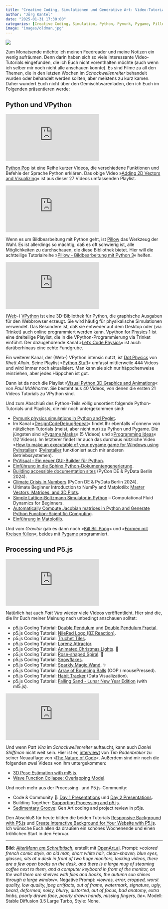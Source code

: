 ```yaml
---
title: "Creative Coding, Simulationen und Generative Art: Video-Tutorials zum Wochenende"
author: "Jörg Kantel"
date: "2025-01-31 17:30:00"
categories: [Creative Coding, Simulation, Python, Pymunk, Pygame, Pillow, Sphinx, Processing, VPython, Trinket, Physik, 3D, P5.js]
image: "images/oldman.jpg"
---
```


[![](images/oldman-b.jpg)](https://www.flickr.com/photos/schockwellenreiter/54298782259/)

Zum Monatsende möchte ich meinen Feedreader und meine Notizen ein wenig aufräumen. Denn darin haben sich so viele interessante Video-Tutorials eingefunden, die ich Euch nicht vorenthalten möchte (auch wenn ich selber mir noch nicht alle anschauen konnte). Es sind Filme zu all den Themen, die in den letzten Wochen im *Schockwellenreiter* behandelt wurden oder behandelt werden sollten, aber meistens zu kurz kamen. Daher wundert Euch nicht über den Gemischtwarenladen, den ich Euch im Folgenden präsentieren werde:

## Python und VPython

<iframe class="if16_9" src="https://www.youtube.com/embed/7jCLj7JpjPA?si=Bl3EKBtvfiiAvMpN" title="YouTube video player" frameborder="0" allow="accelerometer; autoplay; clipboard-write; encrypted-media; gyroscope; picture-in-picture; web-share" referrerpolicy="strict-origin-when-cross-origin" allowfullscreen></iframe>

[Python Pop](https://www.youtube.com/playlist?list=PLD7NSlqW6HTEEO5slSyrG1pm3_sY5zbew) ist eine Reihe kurzer Videos, die verschiedene Funktionen und Befehle der Sprache Python erklären. Das obige Video »[Adding 2D Vectors and Visualizing](https://www.youtube.com/watch?v=7jCLj7JpjPA)« ist aus dieser 27 Videos umfassenden Playlist.

<iframe class="if16_9" src="https://www.youtube.com/embed/d5YQf8gs2_o?si=7B6ek4APSBR1RCPC" title="YouTube video player" frameborder="0" allow="accelerometer; autoplay; clipboard-write; encrypted-media; gyroscope; picture-in-picture; web-share" referrerpolicy="strict-origin-when-cross-origin" allowfullscreen></iframe>

Wenn es um Bildbearbeitung mit Python geht, ist [Pillow](http://cognitiones.kantel-chaos-team.de/programmierung/python/pillow.html) das Werkzeug der Wahl. Es ist allerdings so mächtig, daß es oft schwierig ist, alle Möglichkeiten zu durchschauen, die diese Bibliothek bietet. Hier will die achtteilige Tutorialreihe »[Pillow - Bildbearbeitung mit Python&nbsp;3](https://www.youtube.com/playlist?list=PLNmsVeXQZj7p6tJ5S5Yvbw3reoZcHdyfR)« helfen.

<iframe class="if16_9" src="https://www.youtube.com/embed/a6Zs_Foxjjo?si=RxIM9OWQ5oJ81igf" title="YouTube video player" frameborder="0" allow="accelerometer; autoplay; clipboard-write; encrypted-media; gyroscope; picture-in-picture; web-share" referrerpolicy="strict-origin-when-cross-origin" allowfullscreen></iframe>

([Web](http://cognitiones.kantel-chaos-team.de/programmierung/python/glowwscript.html)-) [VPython](http://cognitiones.kantel-chaos-team.de/programmierung/python/vpython.html) ist eine 3D-Bibliothek für Python, die graphische Ausgaben für den Webbrowser erzeugt. Sie wird häufig für physikalische Simulationen verwendet. Das Besondere ist, daß sie entweder auf dem Desktop oder (via [Trinket](http://cognitiones.kantel-chaos-team.de/programmierung/python/glowwscript.html)) auch online programmiert werden kann. [Vpython for Physics 1](https://www.youtube.com/playlist?list=PLdCdV2GBGyXMbpvOMdIbYi0LHljDLY5cp) ist eine dreiteilige Playlist, die in die VPython-Programmierung via Trinket einführt. Der dazugehörende Kanal »[Let's Code Physics](https://www.youtube.com/@LetsCodePhysics/)« ist auch darüberhinaus eine echte Fundgrube.

Ein weiterer Kanal, der (Web-) VPython intensic nutzt, ist [Dot Physics](https://www.youtube.com/@DotPhysics) von *Rhett Allain*. Seine Playlist »[Python Stuff](https://www.youtube.com/playlist?list=PLWFlMBumSLSbHWkQSHAZnkow1IbyNz2Of)« umfasst mittlerweile 444 Videos und wird immer noch aktualisiert. Man kann sie sich nur häppchenweise reinziehen, aber jedes Häppchen ist gut.

Dann ist da noch die Playlist »[Visual Python 3D Graphics and Animations](https://www.youtube.com/playlist?list=PLGs0VKk2DiYzGCOzBrMNSWEdd2CIGC0kJ)« von *Paul McWhorter*. Sie besteht aus 40 Videos, von denen die ersten 21 Videos Tutorials zu VPython sind.

Und zum Abschluß des Python-Teils völlig unsortiert folgende Python-Tutorials und Playlists, die mir noch untergekommen sind:

- [Pymunk physics simulations in Python and Pyglet](https://www.youtube.com/watch?v=rT6_uBalljQ).
- Im Kanal »[DesignCodeDebugRepeat](https://www.youtube.com/@DesignCodeDebugRepeat)« findet Ihr ebenfalls »Tonnen« von nützlichen Tutorials (meist, aber nicht nur) zu Python und Pygame. Die jüngsten sind »[Pygame Masks](https://www.youtube.com/playlist?list=PLTwy92rWKPiGe-C3nIe8DuN76rpW4nLIP)« (5 Videos) und »[Programming Ideas](https://www.youtube.com/playlist?list=PLTwy92rWKPiFktcnAR5lMi6GEAq8MKSt9)« (12 Videos). Im letzterer findet Ihr auch das durchaus nützliche Video »[How to make an executable of your pygame game for Windows using PyInstaller](https://www.youtube.com/watch?v=McFfp3KSimA)« ([PyInstaller](https://pyinstaller.org/en/stable/index.html) funktioniert auch mir anderen Betriebssystemen).
- [PyVisual - Ein neuer GUI-Builder für Python](https://www.youtube.com/watch?v=JjV9h042YaY).
- [Einführung in die Sphinx Python-Dokumentengenerierung](https://www.youtube.com/watch?v=VcPVfmmsfa4).
- [Building accessible documentation sites](https://www.youtube.com/watch?v=2voKwaCuhw4) (PyCon DE & PyData Berlin 2024).
- [Climate Crisis in Numbers](https://www.youtube.com/watch?v=MdT4FpQ8grE) (PyCon DE & PyData Berlin 2024).
- Ultimate Beginner Introduction to NumPy and Matplotlib: [Master Vectors, Matrices, and 3D Plots](https://www.youtube.com/watch?v=_8uFeTYjIRU).
- [Simple Lattice-Boltzmann Simulator in Python](https://www.youtube.com/watch?v=JFWqCQHg-Hs) -- Computational Fluid Dynamics for Beginners.
- [Automatically Compute Jacobian matrices in Python and Generate Python Function-Scientific Computing](https://www.youtube.com/watch?v=cb9cn8jvOLE).
- [Einführung in Matplotlib](https://www.youtube.com/watch?v=DN1-xCmqchI).

Und vom *Gravitar* gab es dann noch »[Kill Bill Pong](https://www.youtube.com/watch?v=UsUOYnp3zBU)« und »[Formen mit Kreisen füllen](https://www.youtube.com/watch?v=NRsc3AvdkLQ)«, beides mit [Pygame](http://cognitiones.kantel-chaos-team.de/multimedia/spieleprogrammierung/pygame.html) programmiert.

## Processing und P5.js

<iframe class="if16_9" src="https://www.youtube.com/embed/OJSzIaRRxG8?si=pyilVqQ_3CMVWMY5" title="YouTube video player" frameborder="0" allow="accelerometer; autoplay; clipboard-write; encrypted-media; gyroscope; picture-in-picture; web-share" referrerpolicy="strict-origin-when-cross-origin" allowfullscreen></iframe>

Natürlich hat auch *Patt Vira* wieder viele Videos veröffentlicht. Hier sind die, die Ihr Euch meiner Meinung nach unbedingt anschauen solltet:

- p5.js Coding Tutorial: [Double Pendulum](https://www.youtube.com/watch?v=OJSzIaRRxG8) und [Double Pendulum Fractal](https://www.youtube.com/watch?v=_twl36uR2eQ).
- p5.js Coding Tutorial: [NileRed Logo (BZ Reaction)](https://www.youtube.com/watch?v=CicXI-WBgQ4).
- p5.js Coding Tutorial: [Truchet Tiles](https://www.youtube.com/watch?v=9DU5WiNdu74).
- p5.js Coding Tutorial: [Lorenz Attractor](https://www.youtube.com/watch?v=YM_7YpV95V8).
- p5.js Coding Tutorial: [Animated Christmas Lights](https://www.youtube.com/watch?v=U2i5-hUhEpA). 🎄
- p5.js Coding Tutorial: [Rose-shaped Spiral](https://www.youtube.com/watch?v=88HToL9SwjI). 🌹
- p5.js Coding Tutorial: [Snowflakes](https://www.youtube.com/watch?v=e7B7VFzT-xQ).
- p5.js Coding Tutorial: [Sparkly Magic Wand](https://www.youtube.com/watch?v=NW6fw_8s_0Y). ✨
- p5.js Coding Tutorial: [Array of Bouncing Balls](https://www.youtube.com/watch?v=gOtLcEC-4NM) (OOP / mousePressed).
- p5.js Coding Tutorial: [Habit Tracker](https://www.youtube.com/watch?v=mQ4Cst7o4Ek) (Data Visualization).
- p5.js Coding Tutorial: [Falling Sand - Lunar New Year Edition](https://www.youtube.com/watch?v=Fp7nkcKi5Dw) (with ml5.js).

<iframe class="if16_9" src="https://www.youtube.com/embed/waJAbX2BRsA?si=jZglMdS44GwGfl7N" title="YouTube video player" frameborder="0" allow="accelerometer; autoplay; clipboard-write; encrypted-media; gyroscope; picture-in-picture; web-share" referrerpolicy="strict-origin-when-cross-origin" allowfullscreen></iframe>

Und wenn *Patt Vira* im *Schockwellenreiter* auftaucht, kann auch *Daniel Shiffman* nicht weit sein. Hier ist er, [interviewt](https://www.youtube.com/watch?v=waJAbX2BRsA) von *Tim Rodenbröker* zu seiner Neuauflage von »[The Nature of Code](https://natureofcode.com/)«. Außerdem sind mir noch die folgenden zwei Videos von ihm untergekommen:

- [3D Pose Estimation with ml5.js](https://www.youtube.com/watch?v=IF414I26_K8).
- [Wave Function Collapse: Overlapping Model](https://www.youtube.com/watch?v=5iSAvzU2WYY).

Und noch mehr aus der Processing- und P5.js-Community:

- Code & Community 💜: [Day 1 Presentations](https://www.youtube.com/watch?v=f4gq01JUsYw) und [Day 2 Presentations](https://www.youtube.com/watch?v=AxV3lhJCh2k).
- Building Together: [Supporting Processing and p5.js](https://www.youtube.com/watch?v=cZ_IZK114Z4).
- [Sedimentary Groove](https://www.youtube.com/watch?v=onemNhgAVg8): Gen Art coding and project review in p5js.

Den Abschluß für heute bilden die beiden Tutorials [Responsive Background with P5.js](https://www.youtube.com/watch?v=QfOXY5UzPTU) und [Create Interactive Background for Your Website with P5.js](https://www.youtube.com/watch?v=xIA6L8wnz1g). Ich wünsche Euch allen da draußen ein schönes Wochenende und einen fröhlichen Start in den Februar.

---

**Bild**: *[AlterMann am Schreibtisch](https://www.flickr.com/photos/schockwellenreiter/54298782259/)*, erstellt mit [OpenArt.ai](https://openart.ai/home). Prompt: »*colored french comic style, an old man, short white hair, clean-shaven, blue eyes, glasses, sits at a desk in front of two huge monitors, looking videos, there are a few open books on the desk, and there is a large mug of steaming coffee next to them, and a computer keyboard in front of the monitor, on the wall there are shelves with files and books, the autumn sun shines through a large window*«. Negative Prompt: »*lowres, error, cropped, worst quality, low quality, jpeg artifacts, out of frame, watermark, signature, ugly, beard, deformed, noisy, blurry, distorted, out of focus, bad anatomy, extra limbs, poorly drawn face, poorly drawn hands, missing fingers, tie*«. Modell: Stable Diffusion 3.5 Large Turbo, Style: None.
